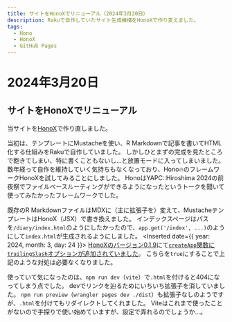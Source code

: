 ```yaml
---
title: サイトをHonoXでリニューアル（2024年3月20日）
description: Rakuで自作していたサイト生成機構をHonoXで作り変えました。
tags:
  - Hono
  - HonoX
  - GitHub Pages
---
```


# 2024年3月20日

## サイトをHonoXでリニューアル

当サイトを[HonoX](https://github.com/honojs/honox)で作り直しました。

当初は、テンプレートにMustacheを使い、R Markdownで記事を書いてHTML化する仕組みをRakuで自作していました。
しかしひとまずの完成を見たところで飽きてしまい、特に書くこともないし…と放置モードに入ってしまいました。
数年経って自作を維持していく気持ちもなくなっており、Hono🔥のフレームワークHonoXを試してみることにしました。
HonoはYAPC::Hiroshima 2024の前夜祭でファイルベースルーティングができるようになったというトークを聞いて使ってみたかったフレームワークでした。

既存のR MarkdownファイルはMDXに（主に拡張子を）変えて、MustacheテンプレートはHonoX（JSX）で書き換えました。
インデックスページはパスを`/diary/index.html`のようにしたかったので、`app.get('/index', ...)`のようにして`index.html`が生成されるようにしました。
<Inserted date={{ year: 2024, month: 3, day: 24 }}>
[HonoXのバージョン0.1.9](https://github.com/honojs/honox/releases/tag/v0.1.9)にて[`createApp`関数に`trailingSlash`オプションが追加されていました](https://github.com/honojs/honox#trailing-slash)。
こちらを`true`にすることで上記のような対処は必要なくなりました。
</Inserted>

使っていて気になったのは、`npm run dev`（`vite`）で`.html`を付けると404になってしまう点でした。
devでリンクを辿るためにいちいち拡張子を消していました。
`npm run preview`（`wrangler pages dev ./dist`）も拡張子なしのようですが、`.html`を付けてもリダイレクトしてくれました。
Viteはこれまで使ったことがないので手探りで使い始めていますが、設定で弄れるのでしょうか…。
